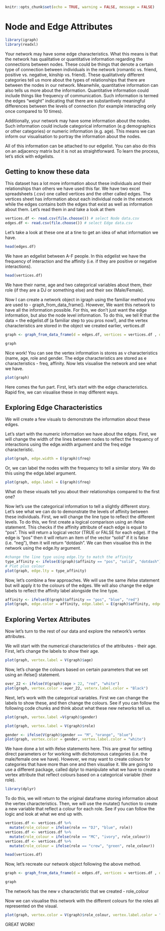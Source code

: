 ```r
knitr::opts_chunk$set(echo = TRUE, warning = FALSE, message = FALSE)
```

# Node and Edge Attributes

```r
library(igraph)
library(readxl)
```

Your network may have some edge characteristics. What this means is that the network has qualitative or quantitative information regarding the connections between nodes. These could be things that denote a certain type of connection between individuals in the network (romantic vs. friend, positive vs. negative, kinship vs. friend). These qualitatively different categories tell us more about the types of relationships that there are between the nodes in our network. Meanwhile, quantitative information can also tells us more about the information. Quantitative information could include things like frequency of communication. Such information is termed the edges "weight" indicating that there are substantively meaningful differences between the levels of connection (for example interacting only once compared to 10 times).

Additionally, your network may have some information about the nodes. Such information could include categorical information (e.g demographics or other categories) or numeric information (e.g. age). This means we can inform our visualisation to portray the information about the nodes.

All of this information can be attached to our edgelist. You can also do this on an adjacency matrix but it is not as straightforward. To learn the process, let's stick with edgelists.

## Getting to know these data

This dataset has a lot more information about these individuals and their relationships than others we have used this far. We have two excel spreadsheets (.csv) one called vertices and the other called edges. The vertices sheet has information about each individual node in the network while the edges contains both the edges that exist as well as information about them. Let's read them in and take a look at them

```r
vertices.df <- read.csv(file.choose()) # select Node data.csv
edges.df <- read.csv(file.choose()) # select Edge data.csv
```

Let's take a look at these one at a tine to get an idea of what information we have.

```r
head(edges.df)
```

We have an edgelist between A-F people. In this edgelist we have the frequency of interaction and the affinity (i.e. if they are positive or negative interactions).

```r
head(vertices.df)
```

We have their name, age and two categorical variables about them, their role (if they are a DJ or something else) and their sex (Male/Female).

Now I can create a network object in igraph using the familiar method you are used to - graph_from_data_frame(). However, We want this network to have all the information possible. For this, we don't just want the edge information, but also the node level information. To do this, we tell R that the data = the edgelist.df (a familiar step to you pros now!), and the vertex characteristics are stored in the object we created earlier, vertices.df

```r
graph <- graph_from_data_frame(d = edges.df, vertices = vertices.df , directed = FALSE)

graph
```

Nice work! You can see the vertex information is stores as v characteristics (name, age, role and gender. The edge characteristics are stored as e characteristics - freq, affinity. Now lets visualise the network and see what we have.

```r
plot(graph)
```

Here comes the fun part. First, let's start with the edge characteristics. Rapid fire, we can visualise these in may different ways.

## Exploring Edge Characteristics

We will create a few visuals to demonstrate the information about these edges.

Let's start with the numeric information we have about the edges. First, we will change the width of the lines between nodes to reflect the frequency of interactions using the edge.width argument and the freq edge characteristic.

```r
plot(graph, edge.width = E(graph)$freq)
```

Or, we can label the nodes with the frequency to tell a similar story. We do this using the edge.label argument.

```r
plot(graph, edge.label = E(graph)$freq)
```

What do these visuals tell you about their relationships compared to the first one?

Now let's use the categorical information to tell a slightly different story. Let's see what we can do to demonstrate the levels of affinity between these individuals. First, we will change the line type to reflect the different levels. To do this, we first create a logical comparison using an ifelse statement. This checks if the affinity attribute of each edge is equal to "pos". This will return a logical vector (TRUE or FALSE for each edge). If the edge is "pos" then it will return an item of the vector "solid" if it is false (i.e. "neg"), then it will return "dotdash". We can then visualise this in the network using the edge.lty argument.

```r

#change the line type using edge.lty to match the affinity
type_affinity <- ifelse(E(graph)$affinity == "pos", "solid", "dotdash")
# Plot plus colour
plot(graph, edge.lty = type_affinity)
```

Now, let's combine a few approaches. We will use the same ifelse statement but will apply it to the colours of the edges. We will also change the edge labels to reflect the affinity label alongside the line type.

```r
affinity <- ifelse(E(graph)$affinity == "pos", "blue", "red")
plot(graph, edge.color = affinity, edge.label = E(graph)$affinity, edge.lty = type_affinity)
```

## Exploring Vertex Attributes

Now let's turn to the rest of our data and explore the network's vertex attributes.

We will start with the numerical characteristics of the attributes - their age. First, let's change the labels to show their age.

```r
plot(graph, vertex.label = V(graph)$age)
```

Now, let's change the colours based on certain parameters that we set using an ifelse() statement.

```r
over_22 <- ifelse(V(graph)$age > 22, "red", "white") 
plot(graph, vertex.color = over_22, veterx.label.color = "Black")
```

Next, let's work with the categorical variables. First we can change the labels to show these, and then change the colours. See if you can follow the following code chunks and think about what these new networks tell us.

```r
plot(graph, vertex.label =V(graph)$gender)
```

```r
plot(graph, vertex.label = V(graph)$role)
```

```r
gender <- ifelse(V(graph)$gender == "M", "orange", "blue")
plot(graph, vertex.color = gender, vertex.label.color = "white")
```

We have done a lot with ifelse statements here. This are great for setting direct parameters or for working with dichotomous categories (i.e. the male/female one we have). However, we may want to create colours for categories that have more than one and then visualise it. We are going to use a different package, called dplyr to manipulate what we have to create a vertex attribute that reflect colours based on a categorical variable (their role).

```r
library(dplyr)
```

To do this, we will return to the original dataframe storing information about the vertex characteristics. Then, we will use the mutate() function to create a new variable that reflect a colour for each role. See if you can follow the logic and look at what we end up with.

```r
vertices.df <- vertices.df %>%
  mutate(role_colour = ifelse(role == "DJ", "blue", role)) 
vertices.df <- vertices.df %>%
  mutate(role_colour = ifelse(role == "MC", "ivory", role_colour))
vertices.df <- vertices.df %>%
  mutate(role_colour = ifelse(role == "crew", "green", role_colour))

head(vertices.df)
```

Now, let's recreate our network object following the above method.

```r
graph <- graph_from_data_frame(d = edges.df, vertices = vertices.df , directed = FALSE)

graph
```

The network has the new v characteristic that we created - role_colour

Now we can visualise this network with the different colours for the roles all represented on the visual.

```r
plot(graph, vertex.color = V(graph)$role_colour, vertex.label.color = "white")
```

GREAT WORK!
